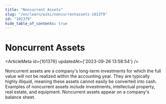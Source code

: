 ```yaml
---
title: "Noncurrent Assets"
slug: "/en/learn/wiki/noncurrentassets-101379"
id: "101379"
hide_table_of_contents: true
---
```



# Noncurrent Assets

<ArticleMeta id={101379} updatedAt={'2023-09-26 13:58:54'} />
<div className='border-solid border-b border-t-0 my-4 border-[var(--ifm-color-gray-300)]' />

Noncurrent assets are a company's long-term investments for which the full value will not be realized within the accounting year. They are typically highly illiquid, meaning these assets cannot easily be converted into cash. Examples of noncurrent assets include investments, intellectual property, real estate, and equipment. Noncurrent assets appear on a company's balance sheet.
